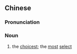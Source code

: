 {{also|上选}}
==Chinese==
{{zh-forms|s=上选}}

===Pronunciation===
{{zh-pron
|m=shànxuǎn
|c=soeng6 syun2
|cat=n
}}

===Noun===
{{zh-noun}}

# the [[choicest]]; the [[most]] [[select]]